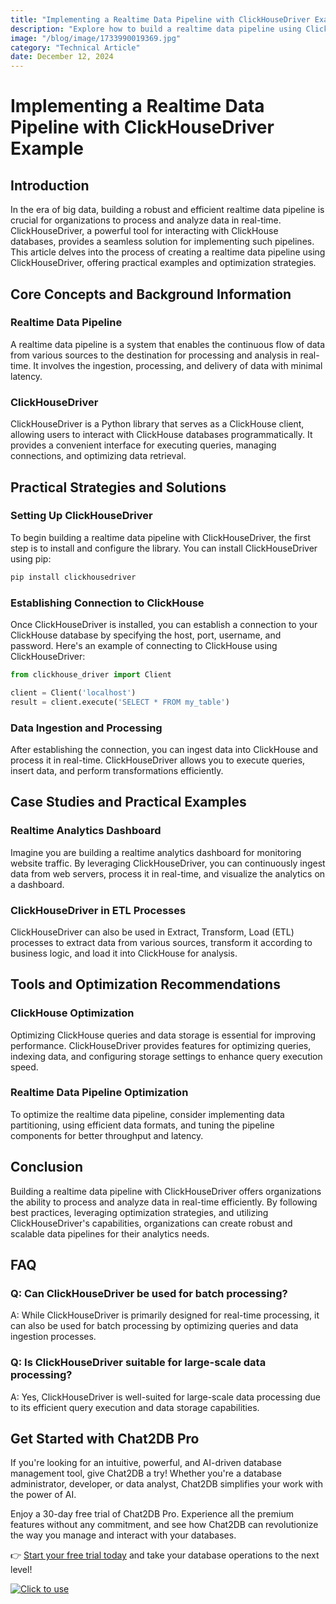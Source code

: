 ```yaml
---
title: "Implementing a Realtime Data Pipeline with ClickHouseDriver Example"
description: "Explore how to build a realtime data pipeline using ClickHouseDriver with practical examples and optimization strategies."
image: "/blog/image/1733990019369.jpg"
category: "Technical Article"
date: December 12, 2024
---
```


# Implementing a Realtime Data Pipeline with ClickHouseDriver Example


<Authors date="December 12, 2024">
  <Author name="Rowan Hill" link="https://chat2db.ai" />
</Authors>

## Introduction

In the era of big data, building a robust and efficient realtime data pipeline is crucial for organizations to process and analyze data in real-time. ClickHouseDriver, a powerful tool for interacting with ClickHouse databases, provides a seamless solution for implementing such pipelines. This article delves into the process of creating a realtime data pipeline using ClickHouseDriver, offering practical examples and optimization strategies.

## Core Concepts and Background Information

### Realtime Data Pipeline

A realtime data pipeline is a system that enables the continuous flow of data from various sources to the destination for processing and analysis in real-time. It involves the ingestion, processing, and delivery of data with minimal latency.

### ClickHouseDriver

ClickHouseDriver is a Python library that serves as a ClickHouse client, allowing users to interact with ClickHouse databases programmatically. It provides a convenient interface for executing queries, managing connections, and optimizing data retrieval.

## Practical Strategies and Solutions

### Setting Up ClickHouseDriver

To begin building a realtime data pipeline with ClickHouseDriver, the first step is to install and configure the library. You can install ClickHouseDriver using pip:

```bash
pip install clickhousedriver
```

### Establishing Connection to ClickHouse

Once ClickHouseDriver is installed, you can establish a connection to your ClickHouse database by specifying the host, port, username, and password. Here's an example of connecting to ClickHouse using ClickHouseDriver:

```python
from clickhouse_driver import Client

client = Client('localhost')
result = client.execute('SELECT * FROM my_table')
```

### Data Ingestion and Processing

After establishing the connection, you can ingest data into ClickHouse and process it in real-time. ClickHouseDriver allows you to execute queries, insert data, and perform transformations efficiently.

## Case Studies and Practical Examples

### Realtime Analytics Dashboard

Imagine you are building a realtime analytics dashboard for monitoring website traffic. By leveraging ClickHouseDriver, you can continuously ingest data from web servers, process it in real-time, and visualize the analytics on a dashboard.

### ClickHouseDriver in ETL Processes

ClickHouseDriver can also be used in Extract, Transform, Load (ETL) processes to extract data from various sources, transform it according to business logic, and load it into ClickHouse for analysis.

## Tools and Optimization Recommendations

### ClickHouse Optimization

Optimizing ClickHouse queries and data storage is essential for improving performance. ClickHouseDriver provides features for optimizing queries, indexing data, and configuring storage settings to enhance query execution speed.

### Realtime Data Pipeline Optimization

To optimize the realtime data pipeline, consider implementing data partitioning, using efficient data formats, and tuning the pipeline components for better throughput and latency.

## Conclusion

Building a realtime data pipeline with ClickHouseDriver offers organizations the ability to process and analyze data in real-time efficiently. By following best practices, leveraging optimization strategies, and utilizing ClickHouseDriver's capabilities, organizations can create robust and scalable data pipelines for their analytics needs.

## FAQ

### Q: Can ClickHouseDriver be used for batch processing?

A: While ClickHouseDriver is primarily designed for real-time processing, it can also be used for batch processing by optimizing queries and data ingestion processes.

### Q: Is ClickHouseDriver suitable for large-scale data processing?

A: Yes, ClickHouseDriver is well-suited for large-scale data processing due to its efficient query execution and data storage capabilities.

## Get Started with Chat2DB Pro

If you're looking for an intuitive, powerful, and AI-driven database management tool, give Chat2DB a try! Whether you're a database administrator, developer, or data analyst, Chat2DB simplifies your work with the power of AI.

Enjoy a 30-day free trial of Chat2DB Pro. Experience all the premium features without any commitment, and see how Chat2DB can revolutionize the way you manage and interact with your databases.

👉 [Start your free trial today](https://chat2db.ai/pricing) and take your database operations to the next level!


[![Click to use](/image/blog/bg/chat2db.jpg)](https://chat2db.ai/)
